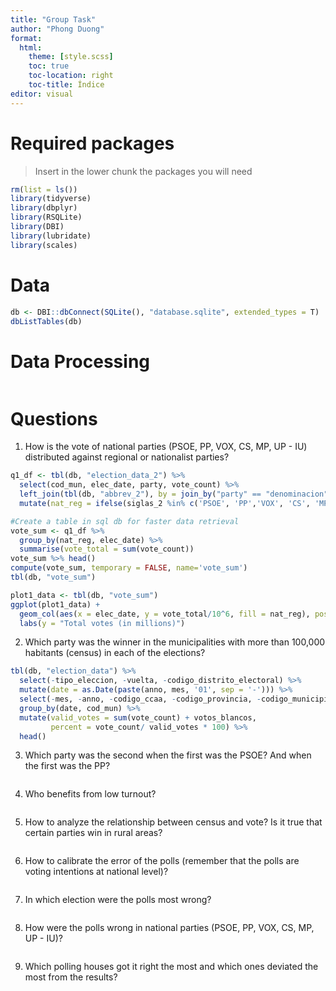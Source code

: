 ```yaml
---
title: "Group Task"
author: "Phong Duong"
format:
  html:
    theme: [style.scss]
    toc: true
    toc-location: right
    toc-title: Índice
editor: visual
---
```


# Required packages

> Insert in the lower chunk the packages you will need

```r
rm(list = ls()) 
library(tidyverse)
library(dbplyr)
library(RSQLite)
library(DBI)
library(lubridate)
library(scales)
```

# Data

```r
db <- DBI::dbConnect(SQLite(), "database.sqlite", extended_types = T)
dbListTables(db)
```

# Data Processing

```r

```

# Questions

1.  How is the vote of national parties (PSOE, PP, VOX, CS, MP, UP - IU) distributed against regional or nationalist parties?

```r
q1_df <- tbl(db, "election_data_2") %>% 
  select(cod_mun, elec_date, party, vote_count) %>% 
  left_join(tbl(db, "abbrev_2"), by = join_by("party" == "denominacion")) %>% 
  mutate(nat_reg = ifelse(siglas_2 %in% c('PSOE', 'PP','VOX', 'CS', 'MP', 'UP-IU'),'national', 'regional'))
```

```r
#Create a table in sql db for faster data retrieval
vote_sum <- q1_df %>% 
  group_by(nat_reg, elec_date) %>% 
  summarise(vote_total = sum(vote_count)) 
vote_sum %>% head()
compute(vote_sum, temporary = FALSE, name='vote_sum')
tbl(db, "vote_sum")
```

```r
plot1_data <- tbl(db, "vote_sum") 
ggplot(plot1_data) +
  geom_col(aes(x = elec_date, y = vote_total/10^6, fill = nat_reg), position = position_dodge2()) +
  labs(y = "Total votes (in millions)")
```

2.  Which party was the winner in the municipalities with more than 100,000 habitants (census) in each of the elections?

```r
tbl(db, "election_data") %>% 
  select(-tipo_eleccion, -vuelta, -codigo_distrito_electoral) %>% 
  mutate(date = as.Date(paste(anno, mes, '01', sep = '-'))) %>% 
  select(-mes, -anno, -codigo_ccaa, -codigo_provincia, -codigo_municipio) %>% 
  group_by(date, cod_mun) %>% 
  mutate(valid_votes = sum(vote_count) + votos_blancos,
         percent = vote_count/ valid_votes * 100) %>% 
  head()
```

3.  Which party was the second when the first was the PSOE? And when the first was the PP?

```r

```

4.  Who benefits from low turnout?

```r

```

5.  How to analyze the relationship between census and vote? Is it true that certain parties win in rural areas?

```r

```

6.  How to calibrate the error of the polls (remember that the polls are voting intentions at national level)?

```r

```

7.  In which election were the polls most wrong?

```r

```

8.  How were the polls wrong in national parties (PSOE, PP, VOX, CS, MP, UP - IU)?

```r

```

9.  Which polling houses got it right the most and which ones deviated the most from the results?

```r

```
